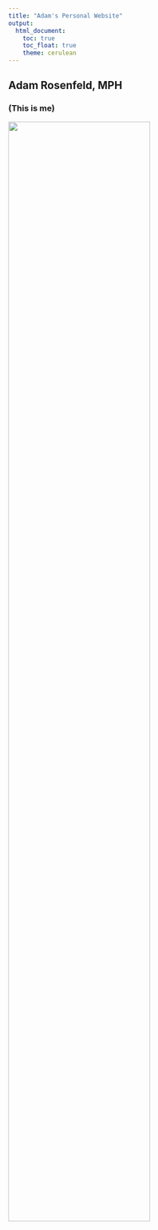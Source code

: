 ```yaml
---
title: "Adam's Personal Website"
output: 
  html_document:
    toc: true
    toc_float: true
    theme: cerulean
---
```


## Adam Rosenfeld, MPH

### (This is me)
<img src="images/professional.png" style="width:75%">

